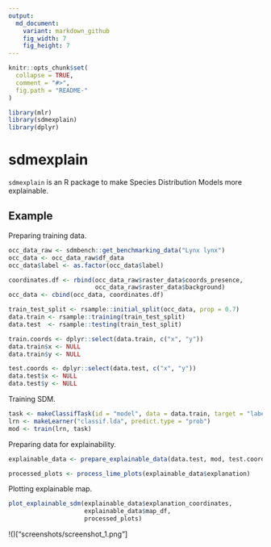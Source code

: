 ```yaml
---
output:
  md_document:
    variant: markdown_github
    fig_width: 7
    fig_height: 7
---
```


<!-- README.md is generated from README.Rmd. Please edit that file -->

```r
knitr::opts_chunk$set(
  collapse = TRUE,
  comment = "#>",
  fig.path = "README-"
)

library(mlr)
library(sdmexplain)
library(dplyr)
```

# sdmexplain

`sdmexplain` is an R package to make Species Distribution Models more explainable.

## Example

Preparing training data.

```r
occ_data_raw <- sdmbench::get_benchmarking_data("Lynx lynx")
occ_data <- occ_data_raw$df_data
occ_data$label <- as.factor(occ_data$label)

coordinates.df <- rbind(occ_data_raw$raster_data$coords_presence,
                        occ_data_raw$raster_data$background)
occ_data <- cbind(occ_data, coordinates.df)

train_test_split <- rsample::initial_split(occ_data, prop = 0.7)
data.train <- rsample::training(train_test_split)
data.test  <- rsample::testing(train_test_split)

train.coords <- dplyr::select(data.train, c("x", "y"))
data.train$x <- NULL
data.train$y <- NULL

test.coords <- dplyr::select(data.test, c("x", "y"))
data.test$x <- NULL
data.test$y <- NULL
```

Training SDM.

```r
task <- makeClassifTask(id = "model", data = data.train, target = "label")
lrn <- makeLearner("classif.lda", predict.type = "prob")
mod <- train(lrn, task)
```

Preparing data for explainability.

```r
explainable_data <- prepare_explainable_data(data.test, mod, test.coords)
```

```r
processed_plots <- process_lime_plots(explainable_data$explanation)
```

Plotting explainable map.

```r
plot_explainable_sdm(explainable_data$explanation_coordinates,
                     explainable_data$map_df,
                     processed_plots)
```

!()["screenshots/screenshot_1.png"]
